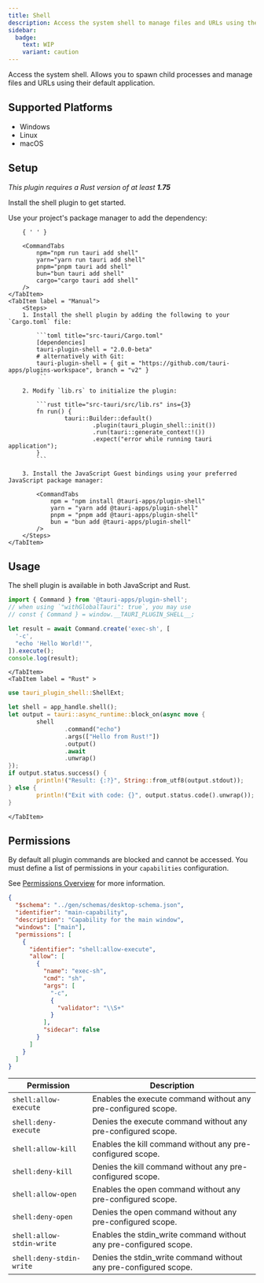 ```yaml
---
title: Shell
description: Access the system shell to manage files and URLs using their default application and to spawn child processes.
sidebar:
  badge:
    text: WIP
    variant: caution
---
```



<PluginLinks plugin="shell" />

Access the system shell. Allows you to spawn child processes and manage files and URLs using their default application.

## Supported Platforms

- Windows
- Linux
- macOS

## Setup

_This plugin requires a Rust version of at least **1.75**_

Install the shell plugin to get started.

<Tabs>
	<TabItem label="Automatic" >
		Use your project's package manager to add the dependency:

    	{ ' ' }

    	<CommandTabs
            npm="npm run tauri add shell"
            yarn="yarn run tauri add shell"
            pnpm="pnpm tauri add shell"
            bun="bun tauri add shell"
            cargo="cargo tauri add shell"
    	/>
    </TabItem>
    <TabItem label = "Manual">
    	<Steps>
    	1. Install the shell plugin by adding the following to your `Cargo.toml` file:

    		```toml title="src-tauri/Cargo.toml"
    		[dependencies]
    		tauri-plugin-shell = "2.0.0-beta"
    		# alternatively with Git:
    		tauri-plugin-shell = { git = "https://github.com/tauri-apps/plugins-workspace", branch = "v2" }
    		```

    	2. Modify `lib.rs` to initialize the plugin:

    		```rust title="src-tauri/src/lib.rs" ins={3}
    		fn run() {
    				tauri::Builder::default()
    						.plugin(tauri_plugin_shell::init())
    						.run(tauri::generate_context!())
    						.expect("error while running tauri application");
    		}
    		```

    	3. Install the JavaScript Guest bindings using your preferred JavaScript package manager:

    		<CommandTabs
                npm = "npm install @tauri-apps/plugin-shell"
                yarn = "yarn add @tauri-apps/plugin-shell"
                pnpm = "pnpm add @tauri-apps/plugin-shell"
                bun = "bun add @tauri-apps/plugin-shell"
    		/>
    	</Steps>
    </TabItem>

</Tabs>

## Usage

The shell plugin is available in both JavaScript and Rust.

<Tabs>
	<TabItem label="JavaScript" >

```js
import { Command } from '@tauri-apps/plugin-shell';
// when using `"withGlobalTauri": true`, you may use
// const { Command } = window.__TAURI_PLUGIN_SHELL__;

let result = await Command.create('exec-sh', [
  '-c',
  "echo 'Hello World!'",
]).execute();
console.log(result);
```

    </TabItem>
    <TabItem label = "Rust" >

```rust
use tauri_plugin_shell::ShellExt;

let shell = app_handle.shell();
let output = tauri::async_runtime::block_on(async move {
		shell
				.command("echo")
				.args(["Hello from Rust!"])
				.output()
				.await
				.unwrap()
});
if output.status.success() {
		println!("Result: {:?}", String::from_utf8(output.stdout));
} else {
		println!("Exit with code: {}", output.status.code().unwrap());
}
```

    </TabItem>

</Tabs>

## Permissions

By default all plugin commands are blocked and cannot be accessed. You must define a list of permissions in your `capabilities` configuration.

See [Permissions Overview](/security/permissions/) for more information.

```json title="src-tauri/capabilities/main.json" ins={6-23}
{
  "$schema": "../gen/schemas/desktop-schema.json",
  "identifier": "main-capability",
  "description": "Capability for the main window",
  "windows": ["main"],
  "permissions": [
    {
      "identifier": "shell:allow-execute",
      "allow": [
        {
          "name": "exec-sh",
          "cmd": "sh",
          "args": [
            "-c",
            {
              "validator": "\\S+"
            }
          ],
          "sidecar": false
        }
      ]
    }
  ]
}
```

| Permission                | Description                                                       |
| ------------------------- | ----------------------------------------------------------------- |
| `shell:allow-execute`     | Enables the execute command without any pre-configured scope.     |
| `shell:deny-execute`      | Denies the execute command without any pre-configured scope.      |
| `shell:allow-kill`        | Enables the kill command without any pre-configured scope.        |
| `shell:deny-kill`         | Denies the kill command without any pre-configured scope.         |
| `shell:allow-open`        | Enables the open command without any pre-configured scope.        |
| `shell:deny-open`         | Denies the open command without any pre-configured scope.         |
| `shell:allow-stdin-write` | Enables the stdin_write command without any pre-configured scope. |
| `shell:deny-stdin-write`  | Denies the stdin_write command without any pre-configured scope.  |
